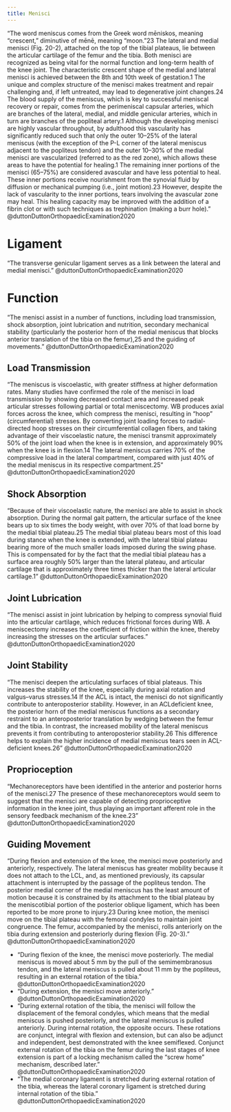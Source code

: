 ```yaml
---
title: Menisci
---
```



"The word meniscus comes from the Greek word mēniskos, meaning “crescent,” diminutive of mēnē, meaning “moon.”23 The lateral and medial menisci (Fig. 20-2), attached on the top of the tibial plateaus, lie between the articular cartilage of the femur and the tibia. Both menisci are recognized as being vital for the normal function and long-term health of the knee joint. The characteristic crescent shape of the medial and lateral menisci is achieved between the 8th and 10th week of gestation.1 The unique and complex structure of the menisci makes treatment and repair challenging and, if left untreated, may lead to degenerative joint changes.24 The blood supply of the meniscus, which is key to successful meniscal recovery or repair, comes from the perimeniscal capsular arteries, which are branches of the lateral, medial, and middle genicular arteries, which in turn are branches of the popliteal artery.1 Although the developing menisci are highly vascular throughout, by adulthood this vascularity has significantly reduced such that only the outer 10–25% of the lateral meniscus (with the exception of the P-L corner of the lateral meniscus adjacent to the popliteus tendon) and the outer 10–30% of the medial menisci are vascularized (referred to as the red zone), which allows these areas to have the potential for healing.1 The remaining inner portions of the menisci (65–75%) are considered avascular and have less potential to heal. These inner portions receive nourishment from the synovial fluid by diffusion or mechanical pumping (i.e., joint motion).23 However, despite the lack of vascularity to the inner portions, tears involving the avascular zone may heal. This healing capacity may be improved with the addition of a fibrin clot or with such techniques as trephination (making a burr hole)." @duttonDuttonOrthopaedicExamination2020 


# Ligament

"The transverse genicular ligament serves as a link between the lateral and medial menisci." @duttonDuttonOrthopaedicExamination2020 


# Function

"The menisci assist in a number of functions, including load transmission, shock absorption, joint lubrication and nutrition, secondary mechanical stability (particularly the posterior horn of the medial meniscus that blocks anterior translation of the tibia on the femur),25 and the guiding of movements." @duttonDuttonOrthopaedicExamination2020

## Load Transmission 

"The meniscus is viscoelastic, with greater stiffness at higher deformation rates. Many studies have confirmed the role of the menisci in load transmission by showing decreased contact area and increased peak articular stresses following partial or total meniscectomy. WB produces axial forces across the knee, which compress the menisci, resulting in “hoop” (circumferential) stresses. By converting joint loading forces to radial-directed hoop stresses on their circumferential collagen fibers, and taking advantage of their viscoelastic nature, the menisci transmit approximately 50% of the joint load when the knee is in extension, and approximately 90% when the knee is in flexion.14 The lateral meniscus carries 70% of the compressive load in the lateral compartment, compared with just 40% of the medial meniscus in its respective compartment.25" @duttonDuttonOrthopaedicExamination2020 

## Shock Absorption

"Because of their viscoelastic nature, the menisci are able to assist in shock absorption. During the normal gait pattern, the articular surface of the knee bears up to six times the body weight, with over 70% of that load borne by the medial tibial plateau.25 The medial tibial plateau bears most of this load during stance when the knee is extended, with the lateral tibial plateau bearing more of the much smaller loads imposed during the swing phase. This is compensated for by the fact that the medial tibial plateau has a surface area roughly 50% larger than the lateral plateau, and articular cartilage that is approximately three times thicker than the lateral articular cartilage.1" @duttonDuttonOrthopaedicExamination2020 

## Joint Lubrication

"The menisci assist in joint lubrication by helping to compress synovial fluid into the articular cartilage, which reduces frictional forces during WB. A meniscectomy increases the coefficient of friction within the knee, thereby increasing the stresses on the articular surfaces." @duttonDuttonOrthopaedicExamination2020 

## Joint Stability

"The menisci deepen the articulating surfaces of tibial plateaus. This increases the stability of the knee, especially during axial rotation and valgus–varus stresses.14 If the ACL is intact, the menisci do not significantly contribute to anteroposterior stability. However, in an ACLdeficient knee, the posterior horn of the medial meniscus functions as a secondary restraint to an anteroposterior translation by wedging between the femur and the tibia. In contrast, the increased mobility of the lateral meniscus prevents it from contributing to anteroposterior stability.26 This difference helps to explain the higher incidence of medial meniscus tears seen in ACL-deficient knees.26" @duttonDuttonOrthopaedicExamination2020 

## Proprioception

"Mechanoreceptors have been identified in the anterior and posterior horns of the menisci.27 The presence of these mechanoreceptors would seem to suggest that the menisci are capable of detecting proprioceptive information in the knee joint, thus playing an important afferent role in the sensory feedback mechanism of the knee.23" @duttonDuttonOrthopaedicExamination2020 

## Guiding Movement

"During flexion and extension of the knee, the menisci move posteriorly and anteriorly, respectively. The lateral meniscus has greater mobility because it does not attach to the LCL, and, as mentioned previously, its capsular attachment is interrupted by the passage of the popliteus tendon. The posterior medial corner of the medial meniscus has the least amount of motion because it is constrained by its attachment to the tibial plateau by the meniscotibial portion of the posterior oblique ligament, which has been reported to be more prone to injury.23 During knee motion, the menisci move on the tibial plateau with the femoral condyles to maintain joint congruence. The femur, accompanied by the menisci, rolls anteriorly on the tibia during extension and posteriorly during flexion (Fig. 20-3)." @duttonDuttonOrthopaedicExamination2020 


- "During flexion of the knee, the menisci move posteriorly. The medial meniscus is moved about 5 mm by the pull of the semimembranosus tendon, and the lateral meniscus is pulled about 11 mm by the popliteus, resulting in an external rotation of the tibia." @duttonDuttonOrthopaedicExamination2020 
- "During extension, the menisci move anteriorly." @duttonDuttonOrthopaedicExamination2020 
- "During external rotation of the tibia, the menisci will follow the displacement of the femoral condyles, which means that the medial meniscus is pushed posteriorly, and the lateral meniscus is pulled anteriorly. During internal rotation, the opposite occurs. These rotations are conjunct, integral with flexion and extension, but can also be adjunct and independent, best demonstrated with the knee semiflexed. Conjunct external rotation of the tibia on the femur during the last stages of knee extension is part of a locking mechanism called the “screw home” mechanism, described later." @duttonDuttonOrthopaedicExamination2020 
- "The medial coronary ligament is stretched during external rotation of the tibia, whereas the lateral coronary ligament is stretched during internal rotation of the tibia." @duttonDuttonOrthopaedicExamination2020 